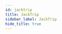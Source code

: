 ```yaml
---
id: jacktrip
title: JackTrip
sidebar_label: JackTrip
hide_title: true
---
```


<WikiEntry 
    title= "JackTrip" 
    pic_url= "" 
    description= "JackTrip is a Linux, Mac macOS, or Windows multi-machine audio system used for network music performance over the Internet. It supports any number of channels (as many as the computer/network can handle) of bidirectional, high quality, uncompressed audio signal steaming"
    developer= "CCRMA, Stanford"
    website= "https://ccrma.stanford.edu/groups/soundwire/software/jacktrip/"
    support= "https://groups.google.com/forum/#!forum/jacktrip-users"
    protocol= "Audio over IP"
    os_support= "macOS and Linux"
    pricing= "Free"
    sign_up= "No"
    hosting= "Yes, P2P streaming system"
    rec_speed= ">100MBps"
    req_speed= "Ethernet required"
    max_qual= "Lossless audio"
    latency= "Varies"
    last_update= "Regular updates (follow GitHub)"
    open_source= "Yes"
    repo= "https://github.com/jacktrip/jacktrip"
    ease= "The setup of JackTrip requires the user to be experienced with the terminal and some basic network terminology."
    issues= ""
    info= "This software does not accommodate low-spec systems that well. A reliable internet connection is a must."
    caution= "Highly technical set-up involved."
/>